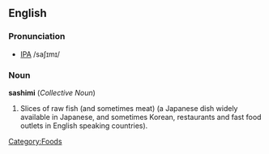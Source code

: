 ==English==
===Pronunciation===
* [[IPA]] /saʃɪmɪ/

===Noun===
'''sashimi''' (''Collective Noun'')
# Slices of raw fish (and sometimes meat) (a Japanese dish widely available in Japanese, and sometimes Korean, restaurants and fast food outlets in English speaking countries).

[[Category:Foods]]